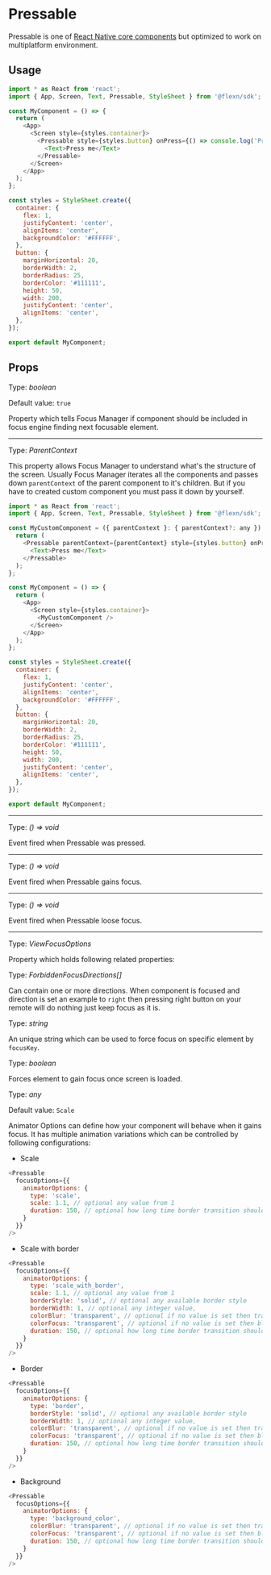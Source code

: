 
# Pressable

Pressable is one of [React Native core components](https://reactnative.dev/docs/pressable) but optimized to work on multiplatform environment. 

## Usage
```javascript
import * as React from 'react';
import { App, Screen, Text, Pressable, StyleSheet } from '@flexn/sdk';

const MyComponent = () => {
  return (
    <App>
      <Screen style={styles.container}>
        <Pressable style={styles.button} onPress={() => console.log('Pressed')}>
          <Text>Press me</Text>
        </Pressable>
      </Screen>
    </App>
  );
};

const styles = StyleSheet.create({
  container: {
    flex: 1,
    justifyContent: 'center',
    alignItems: 'center',
    backgroundColor: '#FFFFFF',
  },
  button: {
    marginHorizontal: 20,
    borderWidth: 2,
    borderRadius: 25,
    borderColor: '#111111',
    height: 50,
    width: 200,
    justifyContent: 'center',
    alignItems: 'center',
  },
});

export default MyComponent;
```

## Props

<Prop value="focus" /><Badge value="Android TV, Fire TV, Apple TV" platform /> 

Type: *boolean*

Default value: `true`

Property which tells Focus Manager if component should be included in focus engine finding next focusable element.

------------------------------------------------------------

<Prop value="parentContext" /><Badge required /><Badge value="Android TV, Fire TV, Apple TV" platform /> 

Type: *ParentContext*

This property allows Focus Manager to understand what's the structure of the screen. Usually Focus Manager iterates all the components
and passes down `parentContext` of the parent component to it's children. But if you have to created custom component you must pass it down by
yourself.

```javascript
import * as React from 'react';
import { App, Screen, Text, Pressable, StyleSheet } from '@flexn/sdk';

const MyCustomComponent = ({ parentContext }: { parentContext?: any }) => {
  return (
    <Pressable parentContext={parentContext} style={styles.button} onPress={() => console.log('Pressed')}>
      <Text>Press me</Text>
    </Pressable>
  );
};

const MyComponent = () => {
  return (
    <App>
      <Screen style={styles.container}>
        <MyCustomComponent />
      </Screen>
    </App>
  );
};

const styles = StyleSheet.create({
  container: {
    flex: 1,
    justifyContent: 'center',
    alignItems: 'center',
    backgroundColor: '#FFFFFF',
  },
  button: {
    marginHorizontal: 20,
    borderWidth: 2,
    borderRadius: 25,
    borderColor: '#111111',
    height: 50,
    width: 200,
    justifyContent: 'center',
    alignItems: 'center',
  },
});

export default MyComponent;
```

------------------------------------------------------------

<Prop value="onPress" />

Type: *() => void*

Event fired when Pressable was pressed.

------------------------------------------------------------

<Prop value="onFocus" /><Badge value="Android TV, Fire TV, Apple TV" platform /> 

Type: *() => void*

Event fired when Pressable gains focus.

------------------------------------------------------------

<Prop value="onBlur" /><Badge value="Android TV, Fire TV, Apple TV" platform /> 

Type: *() => void*

Event fired when Pressable loose focus.

------------------------------------------------------------

<Prop value="focusOptions" /><Badge value="Android TV, Fire TV, Apple TV" platform /> 

Type: *ViewFocusOptions*

Property which holds following related properties:

<Prop value="focusOptions.forbiddenFocusDirections" subProperty />


Type: *ForbiddenFocusDirections[]*

Can contain one or more directions. When component is focused and direction is set an example to `right` then pressing right button on your remote will do nothing just keep focus as it is.

<Prop value="focusOptions.focusKey" subProperty />

Type: *string*

An unique string which can be used to force focus on specific element by `focusKey`.

<Prop value="focusOptions.hasInitialFocus" subProperty />

Type: *boolean*

Forces element to gain focus once screen is loaded.

<Prop value="focusOptions.animatorOptions" subProperty />

Type: *any*

Default value: `Scale`

Animator Options can define how your component will behave when it gains focus. It has multiple animation variations which can be controlled by following configurations:

- Scale

```javascript
<Pressable
  focusOptions={{
    animatorOptions: {
      type: 'scale',
      scale: 1.1, // optional any value from 1
      duration: 150, // optional how long time border transition should take
    }
  }}
/>
```

- Scale with border

```javascript
<Pressable
  focusOptions={{
    animatorOptions: {
      type: 'scale_with_border',
      scale: 1.1, // optional any value from 1
      borderStyle: 'solid', // optional any available border style
      borderWidth: 1, // optional any integer value,
      colorBlur: 'transparent', // optional if no value is set then transparent is applied
      colorFocus: 'transparent', // optional if no value is set then black is applied,
      duration: 150, // optional how long time border transition should take
    }
  }}
/>

```
- Border

```javascript
<Pressable
  focusOptions={{
    animatorOptions: {
      type: 'border',
      borderStyle: 'solid', // optional any available border style
      borderWidth: 1, // optional any integer value,
      colorBlur: 'transparent', // optional if no value is set then transparent is applied
      colorFocus: 'transparent', // optional if no value is set then black is applied,
      duration: 150, // optional how long time border transition should take
    }
  }}
/>
```

- Background

```javascript
<Pressable
  focusOptions={{
    animatorOptions: {
      type: 'background_color',
      colorBlur: 'transparent', // optional if no value is set then transparent is applied
      colorFocus: 'transparent', // optional if no value is set then black is applied,
      duration: 150, // optional how long time border transition should take
    }
  }}
/>
```
